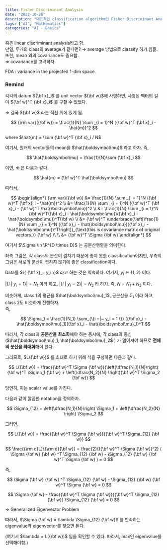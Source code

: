 ```yaml
---
title: Fisher Discriminant Analysis
date: "2022-10-26"
description: "대표적인 classification algorithm인 Fisher Discriminant Analysis(FDA)를 알아보자."
tags: ["AI", "Mathematics"]
categories: "AI - Basics"
---
```


혹은 linear discriminant analysis라고 함. \
만일, 두개의 class의 average가 같다면? → average 방법으로 classify 하기 힘듦. \
또한, mean 외의 covariance도 중요함. \
⇒ covariance를 고려하자.

FDA : variance in the projected 1-dim space.

### Remind

각각의 datum ${\bf x}_i$ 를 unit vector ${\bf w}$에 사영하면, 사영된 벡터의 길이 ${\bf w}^T {\bf x}_i$ 를 구할 수 있었다.

⇒ 결국 ${\bf w}$ 라는 직선 위에 있게 됨.

$$
{\rm var}({\bf w}) = \frac{1}{N} \sum _{i = 1}^N ({\bf w}^T {\bf x}_i - \hat{m})^2
$$

where $\hat{m} = \sum {\bf w}^T {\bf x}_i / N$

여기서, 원래의 vector들의 mean을 $\hat{\boldsymbol\mu}$ 라고 하자. 즉,

$$
\hat{\boldsymbol\mu} = \frac{1}{N}\sum {\bf x}_i
$$

이면, $\hat{m}$ 은 다음과 같다.

$$
\hat{m} = {\bf w}^T \hat{\boldsymbol\mu}
$$

따라서,

$$
\begin{align*}
{\rm var}({\bf w}) &= \frac{1}{N} \sum _{i = 1}^N ({\bf w}^T {\bf x}_i - \hat{m})^2
\\
&= \frac{1}{N} \sum _{i = 1}^N ({\bf w}^T {\bf x}_i - {\bf w}^T \hat{\boldsymbol\mu})^2 \\
&= \frac{1}{N} \sum _{i = 1}^N {\bf w}^T({\bf x}_i - \hat{\boldsymbol\mu})({\bf x}_i - \hat{\boldsymbol\mu})^T{\bf w} \\
&= {\bf w}^T \underbrace{\left[\frac{1}{N} \sum _{i = 1}^N ({\bf x}_i - \hat{\boldsymbol\mu})({\bf x}_i - \hat{\boldsymbol\mu})^T\right]}_{\text{this is covariance matrix of original vectors.}} {\bf w} \\ \\
&= {\bf w}^T \Sigma {\bf w}
\end{align*}
$$

여기서 $\Sigma  \in \R^{D \times D}$ 는 공분산행렬을 의미한다.

좌측 그림은, 각 class의 분산이 겹치기 때문에 좋지 못한 classification이지만, 우측의 그림은 서로의 분산이 겹치지 않기에 좋은 classification이다.

Data를 $\{ {\bf x}_i, y_i \}$ 라고 하는 것은 익숙하다. 여기서, $y_i \in \{1,2 \}$ 이다.

$|\{ i  ~|~ y_i = 1 \}| = N_1$ 이라 하고, $|\{ i  ~|~ y_i = 2 \}| = N_2$ 라 하자. 즉, $N = N_1 + N_2$ 이다.

비슷하게, class 1의 평균을 $\hat{\boldsymbol\mu}_1$, 공분산을 $\Sigma_1$ 이라 하고, class 2도 비슷하게 진행하자. \
즉,

$$
\Sigma_1  = \frac{1}{N_1} \sum_{\{i  ~|~ y_i = 1 \}} ({\bf x}_i - \hat{\boldsymbol\mu}_1)({\bf x}_i - \hat{\boldsymbol\mu}_1)^T
$$

따라서, 각 class의 **공분산을 최소화**해야 하는 동시에, 각 class의 중심($\hat{\boldsymbol\mu}_1, \hat{\boldsymbol\mu}_2$ ) 가 멀어져야 하므로 **전체의 분산을 최대화**해야 한다.

그러므로, $L({\bf w})$ 를 최대로 하기 위해 식을 구성하면 다음과 같다.

$$
L({\bf w}) = \frac{{\bf w}^T \Sigma {\bf w}}{\left(\dfrac{N_1}{N}\right) {\bf w}^T \Sigma_1 {\bf w} + \left(\dfrac{N_2}{N} \right){\bf w}^T  \Sigma_2 {\bf w}}
$$

당연히, 이는 scalar value를 가진다.

다음과 같이 깔끔한 notation을 정의하자.

$$
\Sigma_{12} = \left(\dfrac{N_1}{N}\right)  \Sigma_1  + \left(\dfrac{N_2}{N}  \right) \Sigma_2
$$

그러면,

$$
L({\bf w}) = \frac{{\bf w}^T \Sigma {\bf w}}{{\bf w}^T \Sigma_{12} {\bf w}}
$$

$$
\frac{{\rm d}L}{{\rm d}{\bf w}} = \frac{2}{({\bf w}^T \Sigma {\bf w})^2} ( \Sigma {\bf w} {\bf w} ^T \Sigma_{12} {\bf w} - \Sigma_{12} {\bf w} {\bf w}^T \Sigma {\bf w} ) = 0
$$

즉,

$$
\Sigma {\bf w} {\bf w} ^T \Sigma_{12} {\bf w} - \Sigma_{12} {\bf w} {\bf w}^T \Sigma {\bf w} = 0
$$

$$
\Sigma {\bf w} - \frac{{\bf w}^T \Sigma {\bf w}}{{\bf w}^T \Sigma_{12} {\bf w}} \Sigma_{12} {\bf w} = 0
$$

⇒ Generalized Eigenvector Problem

따라서, $\Sigma {\bf w} = \lambda \Sigma_{12} {\bf w}$ 를 만족하는 eigenvalue와 eigenvector를 찾으면 된다.

(여기서 $\lambda = L({\bf w})$ 임을 확인할 수 있다. 따라서, max인 eigenvalue를 선택해야함.)
